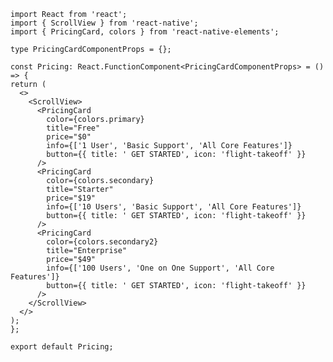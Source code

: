 ```SnackPlayer name=RNE Pricing
import React from 'react';
import { ScrollView } from 'react-native';
import { PricingCard, colors } from 'react-native-elements';

type PricingCardComponentProps = {};

const Pricing: React.FunctionComponent<PricingCardComponentProps> = () => {
return (
  <>
    <ScrollView>
      <PricingCard
        color={colors.primary}
        title="Free"
        price="$0"
        info={['1 User', 'Basic Support', 'All Core Features']}
        button={{ title: ' GET STARTED', icon: 'flight-takeoff' }}
      />
      <PricingCard
        color={colors.secondary}
        title="Starter"
        price="$19"
        info={['10 Users', 'Basic Support', 'All Core Features']}
        button={{ title: ' GET STARTED', icon: 'flight-takeoff' }}
      />
      <PricingCard
        color={colors.secondary2}
        title="Enterprise"
        price="$49"
        info={['100 Users', 'One on One Support', 'All Core Features']}
        button={{ title: ' GET STARTED', icon: 'flight-takeoff' }}
      />
    </ScrollView>
  </>
);
};

export default Pricing;
```
